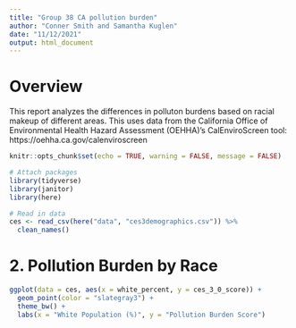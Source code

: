 ```yaml
---
title: "Group 38 CA pollution burden"
author: "Conner Smith and Samantha Kuglen"
date: "11/12/2021"
output: html_document
---
```


# **Overview**

This report analyzes the differences in polluton burdens based on racial makeup of different areas. This uses data from the California Office of Environmental Health Hazard Assessment (OEHHA)'s CalEnviroScreen tool: https://oehha.ca.gov/calenviroscreen


```r
knitr::opts_chunk$set(echo = TRUE, warning = FALSE, message = FALSE)

# Attach packages
library(tidyverse)
library(janitor)
library(here)
```

```r
# Read in data 
ces <- read_csv(here("data", "ces3demographics.csv")) %>% 
  clean_names()
```

# **2. Pollution Burden by Race** 

```r
ggplot(data = ces, aes(x = white_percent, y = ces_3_0_score)) +
  geom_point(color = "slategray3") +
  theme_bw() +
  labs(x = "White Population (%)", y = "Pollution Burden Score")
```

